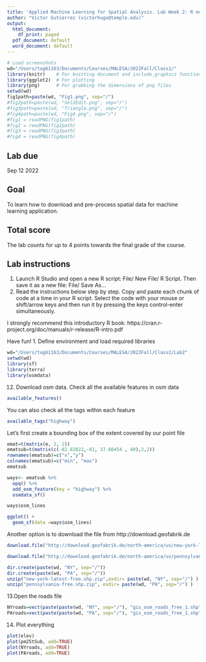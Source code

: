 ```yaml
---
title: 'Applied Machine Learning for Spatial Analysis. Lab Week 2: R environment and objects'
author: "Victor Gutierrez (victorhugo@temple.edu)"
output:
  html_document:
    df_print: paged
  pdf_document: default
  word_document: default
---
```


```r
# Load screenshots
wd="/Users/tug61163/Documents/Courses/MALESA/2022Fall/Class1/"
library(knitr)    # For knitting document and include_graphics function
library(ggplot2)  # For plotting
library(png)      # For grabbing the dimensions of png files
setwd(wd)
fig1path=paste(wd, "Fig1.png", sep="/")
#fig2path=paste(wd, "Sel2Edit.png", sep="/")
#fig3path=paste(wd, "Triangle.png", sep="/")
#fig4path=paste(wd, "Fig4.png", sep="/")
#fig1 = readPNG(fig1path)
#fig2 = readPNG(fig2path)
#fig3 = readPNG(fig3path)
#fig4 = readPNG(fig4path)
```
## Lab due
Sep 12 2022

## Goal
To learn how to download and pre-process spatial data for machine learning application.

## Total score
The lab counts for up to 4 points towards the final grade of the course.


## Lab instructions
1.	Launch R Studio and open a new R script: File/ New File/ R Script. Then save it as a new file: File/ Save As…
2.	Read the instructions below step by step. Copy and paste each chunk of code at a time in your R script. Select the code with your mouse or shift/arrow keys and then run it by pressing the keys control-enter simultaneously.

I strongly recommend this introductory R book: https://cran.r-project.org/doc/manuals/r-release/R-intro.pdf 

Have fun!
1. Define environment and load required libraries
```r
wd="/Users/tug61163/Documents/Courses/MALESA/2022Fall/Class2/Lab2"
setwd(wd)
library(sf)
library(terra)
library(osmdata)
```

12. Download osm data. Check all the available features in osm data
```r
available_features()
```

You can also check all the tags within each feature
```r
available_tags("highway")
```

Let's first create a bounding box of the extent covered by our point file
```r
emat=t(matrix(e, 2, 2))
ematsub=t(matrix(c(-82.82822,-81, 37.66454 , 40),2,2))
rownames(ematsub)=c("x","y")
colnames(ematsub)=c("min", "max")
ematsub

ways<- ematsub %>%
  opq() %>%
  add_osm_feature(key = "highway") %>%
  osmdata_sf()

ways$osm_lines

ggplot() +
  geom_sf(data =ways$osm_lines)
```

Another option is to download the file from http://download.geofabrik.de 
```r
download.file("http://download.geofabrik.de/north-america/us/new-york-latest-free.shp.zip", paste(wd, "new-york-latest-free.shp.zip", sep="/"))

download.file("http://download.geofabrik.de/north-america/us/pennsylvania-latest-free.shp.zip", paste(wd, "pennsylvania-free.shp.zip", sep="/"))

dir.create(paste(wd, "NY", sep="/"))
dir.create(paste(wd, "PA", sep="/"))
unzip("new-york-latest-free.shp.zip",exdir= paste(wd, "NY", sep="/") )
unzip("pennsylvania-free.shp.zip", exdir= paste(wd, "PA", sep="/") )
```

13.Open the roads file
```r
NYroads=vect(paste(paste(wd, "NY", sep="/"), "gis_osm_roads_free_1.shp", sep="/"))
PAroads=vect(paste(paste(wd, "PA", sep="/"), "gis_osm_roads_free_1.shp", sep="/"))
```

14. Plot everything
```r
plot(elev)
plot(pm25tSub, add=TRUE)
plot(NYroads, add=TRUE)
plot(PAroads, add=TRUE)
```

```r
```

```r
```

```r
```

```r
```

```r
```